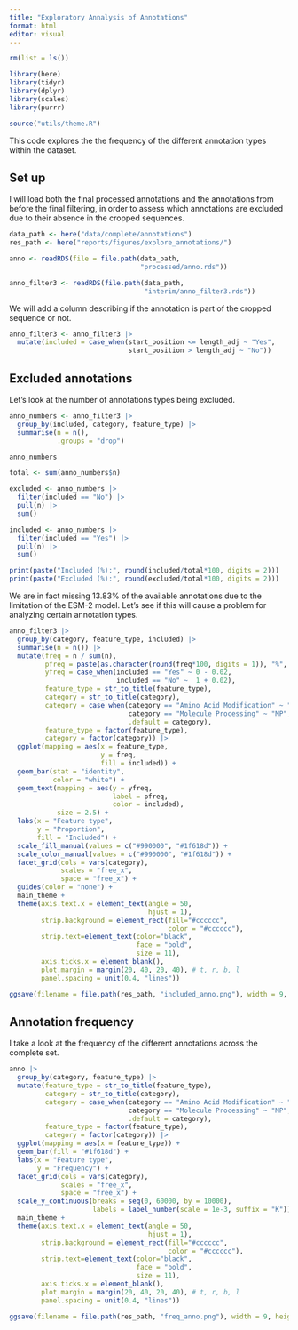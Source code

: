 ```yaml
---
title: "Exploratory Annalysis of Annotations"
format: html
editor: visual
---
```


```r
rm(list = ls())

library(here)
library(tidyr)
library(dplyr)
library(scales)
library(purrr)

source("utils/theme.R")
```

This code explores the the frequency of the different annotation types within the dataset.

## Set up

I will load both the final processed annotations and the annotations from before the final filtering, in order to assess which annotations are excluded due to their absence in the cropped sequences.

```r
data_path <- here("data/complete/annotations")
res_path <- here("reports/figures/explore_annotations/")

anno <- readRDS(file = file.path(data_path, 
                                 "processed/anno.rds"))

anno_filter3 <- readRDS(file.path(data_path, 
                                  "interim/anno_filter3.rds"))
```

We will add a column describing if the annotation is part of the cropped sequence or not.

```r
anno_filter3 <- anno_filter3 |>
  mutate(included = case_when(start_position <= length_adj ~ "Yes",
                              start_position > length_adj ~ "No"))
```

## Excluded annotations

Let's look at the number of annotations types being excluded.

```r
anno_numbers <- anno_filter3 |>
  group_by(included, category, feature_type) |>
  summarise(n = n(),
            .groups = "drop")

anno_numbers
```

```r
total <- sum(anno_numbers$n)

excluded <- anno_numbers |>
  filter(included == "No") |>
  pull(n) |>
  sum()

included <- anno_numbers |>
  filter(included == "Yes") |>
  pull(n) |>
  sum()

print(paste("Included (%):", round(included/total*100, digits = 2)))
print(paste("Excluded (%):", round(excluded/total*100, digits = 2)))
```

We are in fact missing 13.83% of the available annotations due to the limitation of the ESM-2 model. Let's see if this will cause a problem for analyzing certain annotation types.

```r
anno_filter3 |>
  group_by(category, feature_type, included) |>
  summarise(n = n()) |>
  mutate(freq = n / sum(n),
         pfreq = paste(as.character(round(freq*100, digits = 1)), "%", sep = ""),
         yfreq = case_when(included == "Yes" ~ 0 - 0.02,
                           included == "No" ~  1 + 0.02),
         feature_type = str_to_title(feature_type),
         category = str_to_title(category),
         category = case_when(category == "Amino Acid Modification" ~ "AAM",
                              category == "Molecule Processing" ~ "MP",
                              .default = category),
         feature_type = factor(feature_type),
         category = factor(category)) |>
  ggplot(mapping = aes(x = feature_type,
                       y = freq,
                       fill = included)) +
  geom_bar(stat = "identity",
           color = "white") +
  geom_text(mapping = aes(y = yfreq,
                          label = pfreq,
                          color = included),
            size = 2.5) + 
  labs(x = "Feature type",
       y = "Proportion",
       fill = "Included") + 
  scale_fill_manual(values = c("#990000", "#1f618d")) +
  scale_color_manual(values = c("#990000", "#1f618d")) +
  facet_grid(cols = vars(category),
             scales = "free_x",
             space = "free_x") +
  guides(color = "none") +
  main_theme + 
  theme(axis.text.x = element_text(angle = 50, 
                                   hjust = 1),
        strip.background = element_rect(fill="#cccccc", 
                                        color = "#cccccc"),
        strip.text=element_text(color="black", 
                                face = "bold",
                                size = 11),
        axis.ticks.x = element_blank(),
        plot.margin = margin(20, 40, 20, 40), # t, r, b, l 
        panel.spacing = unit(0.4, "lines"))

ggsave(filename = file.path(res_path, "included_anno.png"), width = 9, height = 5, dpi = 300)
```

## Annotation frequency

I take a look at the frequency of the different annotations across the complete set.

```r
anno |>
  group_by(category, feature_type) |>
  mutate(feature_type = str_to_title(feature_type),
         category = str_to_title(category),
         category = case_when(category == "Amino Acid Modification" ~ "AAM",
                              category == "Molecule Processing" ~ "MP",
                              .default = category),
         feature_type = factor(feature_type),
         category = factor(category)) |>
  ggplot(mapping = aes(x = feature_type)) +
  geom_bar(fill = "#1f618d") +
  labs(x = "Feature type",
       y = "Frequency") + 
  facet_grid(cols = vars(category),
             scales = "free_x",
             space = "free_x") +
  scale_y_continuous(breaks = seq(0, 60000, by = 10000),
                     labels = label_number(scale = 1e-3, suffix = "K")) + 
  main_theme + 
  theme(axis.text.x = element_text(angle = 50, 
                                   hjust = 1),
        strip.background = element_rect(fill="#cccccc", 
                                        color = "#cccccc"),
        strip.text=element_text(color="black", 
                                face = "bold",
                                size = 11),
        axis.ticks.x = element_blank(),
        plot.margin = margin(20, 40, 20, 40), # t, r, b, l 
        panel.spacing = unit(0.4, "lines"))

ggsave(filename = file.path(res_path, "freq_anno.png"), width = 9, height = 5, dpi = 300)
```
